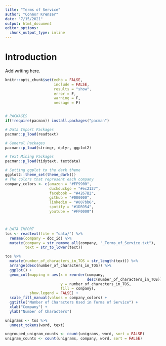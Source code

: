 ```yaml
---
title: "Terms of Service"
author: "Connor Krenzer"
date: "7/15/2021"
output: html_document
editor_options: 
  chunk_output_type: inline
---
```


# Introduction

Add writing here.

```r

knitr::opts_chunk$set(echo = FALSE,
                      include = FALSE,
                      results = "show",
                      error = F,
                      warning = F,
                      message = F)


# PACKAGES
if(!require(pacman)) install.packages("pacman")

# Data Import Packages
pacman::p_load(readtext)

# General Packages
pacman::p_load(stringr, dplyr, ggplot2)

# Text Mining Packages
pacman::p_load(tidytext, textdata)

# Setting ggplot to the dark theme
ggplot2::theme_set(theme_dark())
# The colors that represent each company
company_colors <- c(amazon = "#FF9900",
                    duckduckgo = "#ec2127",
                    facebook = "#4267B2",
                    github = "#000000",
                    linkedin = "#007bb6",
                    spotify = "#1DB954",
                    youtube = "#FF0000")



# DATA IMPORT
tos <- readtext(file = "data/") %>% 
  rename(company = doc_id) %>% 
  mutate(company = str_remove_all(company, "_Terms_of_Service.txt"),
         text = str_to_lower(text))


```



```r

tos %>% 
  mutate(number_of_characters_in_TOS = str_length(text)) %>% 
  arrange(desc(number_of_characters_in_TOS)) %>% 
  ggplot() +
  geom_col(mapping = aes(x = reorder(company,
                                     desc(number_of_characters_in_TOS)),
                         y = number_of_characters_in_TOS,
                         fill = company),
           show.legend = FALSE) +
  scale_fill_manual(values = company_colors) +
  ggtitle("Number of Characters Used in Terms of Service") +
  xlab("Company") +
  ylab("Number of Characters")

```





```r

unigrams <- tos %>% 
  unnest_tokens(word, text)

ungrouped_unigram_counts <- count(unigrams, word, sort = FALSE)
unigram_counts <- count(unigrams, company, word, sort = FALSE)

```

